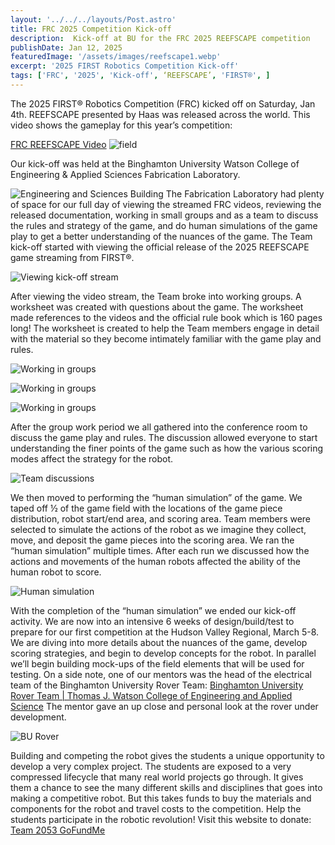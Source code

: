 ```yaml
---
layout: '../../../layouts/Post.astro'
title: FRC 2025 Competition Kick-off
description:  Kick-off at BU for the FRC 2025 REEFSCAPE competition
publishDate: Jan 12, 2025
featuredImage: '/assets/images/reefscape1.webp'
excerpt: '2025 FIRST Robotics Competition Kick-off'
tags: ['FRC', '2025', 'Kick-off', ‘REEFSCAPE’, 'FIRST®', ]
---
```


The 2025 FIRST® Robotics Competition (FRC) kicked off on Saturday, Jan 4th.  REEFSCAPE presented by Haas was released across the world.  This video shows the gameplay for this year’s competition: 


<a href="https://www.youtube.com/watch?v=YWbxcjlY9JY">FRC REEFSCAPE Video</a>
![field](/assets/images/reefscape1.webp)

Our kick-off was held at the Binghamton University Watson College of Engineering & Applied Sciences Fabrication Laboratory. 

![Engineering and Sciences Building](/assets/images/ESBuilding.webp)
The Fabrication Laboratory had plenty of space for our full day of viewing the streamed FRC videos, reviewing the released documentation, working in small groups and as a team to discuss the rules and strategy of the game, and do human simulations of the game play to get a better understanding of the nuances of the game.
The Team kick-off started with viewing the official release of the 2025 REEFSCAPE game streaming from FIRST®.

![Viewing kick-off stream](/assets/images/20250104_120741.webp)

After viewing the video stream, the Team broke into working groups.  A worksheet was created with questions about the game.  The worksheet made references to the videos and the official rule book which is 160 pages long!  The worksheet is created to help  the Team members engage in detail with the material so they become intimately familiar with the game play and rules.

![Working in groups](/assets/images/20250104_132202.webp)


![Working in groups](/assets/images/20250104_131959.webp)


![Working in groups](/assets/images/20250104_132457.webp)

After the group work period we all gathered into the conference room to discuss the game play and rules.  The discussion allowed everyone to start understanding the finer points of the game such as how the various scoring modes affect the strategy for the robot. 

![Team discussions](/assets/images/20250104_150719.webp)

We then moved to performing the “human simulation” of the game.  We taped off ½ of the game field with the locations of the game piece distribution, robot start/end area, and scoring area.  Team members were selected to simulate the actions of the robot as we imagine they collect, move, and deposit the game pieces into the scoring area.  We ran the “human simulation” multiple times.  After each run we discussed how the actions and movements of the human robots affected the ability of the human robot to score.  

![Human simulation](/assets/images/20250104_162812.webp)

With the completion of the “human simulation” we ended our kick-off activity.  We are now into an intensive 6 weeks of design/build/test to prepare for our first competition at the Hudson Valley Regional, March 5-8.  We are diving into more details about the nuances of the game, develop scoring strategies, and begin to develop concepts for the robot.  In parallel we’ll begin building mock-ups of the field elements that will be used for testing.
On a side note, one of our mentors was the head of the electrical team of the Binghamton University Rover Team: 
<a href="https://www.binghamton.edu/watson/competes/rover-team/index.html">Binghamton University Rover Team | Thomas J. Watson College of Engineering and Applied Science</a>
The mentor gave an up close and personal look at the rover under development.

![BU Rover](/assets/images/20250104_164757.webp)

Building and competing the robot gives the students a unique opportunity to develop a very complex project.  The students are exposed to a very compressed lifecycle that many real world projects go through.  It gives them a chance to see the many different skills and disciplines that goes into making a competitive robot.  But this takes funds to buy the materials and components for the robot and travel costs to the competition.  Help the students participate in the robotic revolution!  Visit this website to donate: <a href="hthttps://www.gofundme.com/f/support-southern-tier-robotics-frc-2053">Team 2053 GoFundMe</a>
 
 
